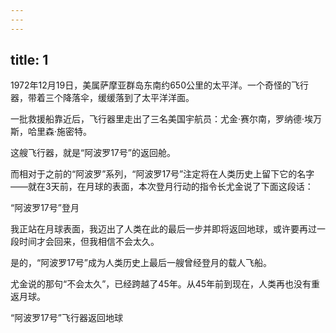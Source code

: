 ```yaml
---
---
---
```

title: 1
---



1972年12月19日，美属萨摩亚群岛东南约650公里的太平洋。一个奇怪的飞行器，带着三个降落伞，缓缓落到了太平洋洋面。

一批救援船靠近后，飞行器里走出了三名美国宇航员：尤金·赛尔南，罗纳德·埃万斯，哈里森·施密特。

这艘飞行器，就是“阿波罗17号”的返回舱。

而相对于之前的“阿波罗”系列，“阿波罗17号”注定将在人类历史上留下它的名字——就在3天前，在月球的表面，本次登月行动的指令长尤金说了下面这段话：

“阿波罗17号”登月



我正站在月球表面，我迈出了人类在此的最后一步并即将返回地球，或许要再过一段时间才会回来，但我相信不会太久。

是的，“阿波罗17号”成为人类历史上最后一艘曾经登月的载人飞船。

尤金说的那句“不会太久”，已经跨越了45年。从45年前到现在，人类再也没有重返月球。

“阿波罗17号”飞行器返回地球